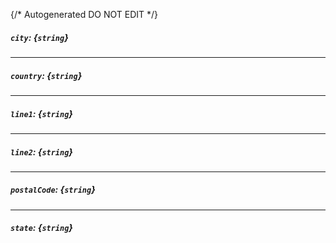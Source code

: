 {/* Autogenerated DO NOT EDIT  */}
##### `city`: *{`string`}*

---
##### `country`: *{`string`}*

---
##### `line1`: *{`string`}*

---
##### `line2`: *{`string`}*

---
##### `postalCode`: *{`string`}*

---
##### `state`: *{`string`}*

